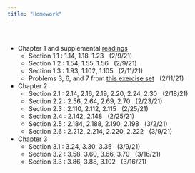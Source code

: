```yaml
---
title: "Homework"
---
```


<br>

- Chapter 1 and supplemental [readings](readings.html)
  - Section 1.1 : 1.14, 1.18, 1.23 &nbsp; (2/9/21)
  - Section 1.2 : 1.54, 1.55, 1.56 &nbsp; (2/9/21)
  - Section 1.3 : 1.93, 1.102, 1.105 &nbsp; (2/11/21)
  - Problems 3, 6, and 7 from [this exercise set](homework/exerciseA.pdf) &nbsp; (2/11/21)
- Chapter 2
  - Section 2.1 : 2.14, 2.16, 2.19, 2.20, 2.24, 2.30 &nbsp; (2/18/21)
  - Section 2.2 : 2.56, 2.64, 2.69, 2.70 &nbsp; (2/23/21)
  - Section 2.3 : 2.110, 2.112, 2.115 &nbsp; (2/25/21)
  - Section 2.4 : 2.142, 2.148 &nbsp; (2/25/21)
  - Section 2.5 : 2.184, 2.188, 2.190, 2.198 &nbsp; (3/2/21)
  - Section 2.6 : 2.212, 2.214, 2.220, 2.222 &nbsp; (3/9/21)
- Chapter 3
  - Section 3.1 : 3.24, 3.30, 3.35 &nbsp; (3/9/21)
  - Section 3.2 : 3.58, 3.60, 3.66, 3.70 &nbsp; (3/16/21)
  - Section 3.3 : 3.86, 3.88, 3.102 &nbsp; (3/16/21)
